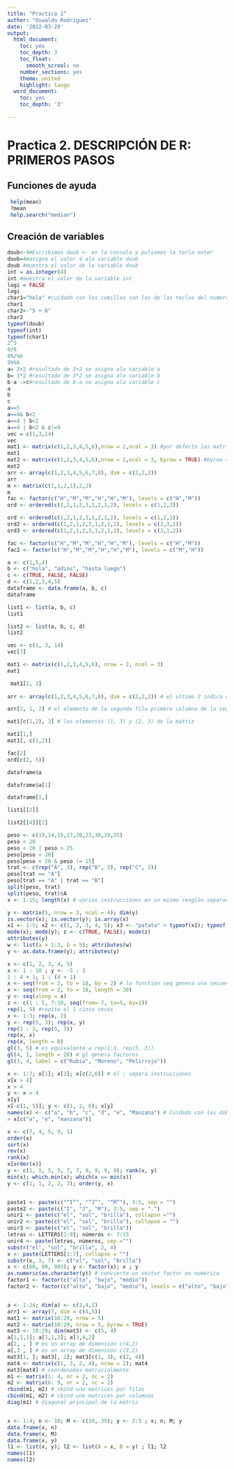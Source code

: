 ```yaml
---
title: "Practica 2"
author: "Oswaldo Rodriguez"
date: '2022-03-29'
output: 
  html_document:
    toc: yes
    toc_depth: 3
    toc_float:
      smooth_scrool: no
    number_sections: yes
    theme: united
    highlight: tango
  word_document:
    toc: yes
    toc_depth: '3'
    
---
```

# Practica 2. DESCRIPCIÓN DE R: PRIMEROS PASOS
## Funciones de ayuda
```r
 help(mean)
 ?mean
 help.search("median")
```

## Creación de variables


```r
doub<-4#Escribimos doub <- en la consola y pulsamos la tecla enter
doub=4#asigna el valor 4 ala variable doub
doub #muestra el valor de la variable doub
int = as.integer(4)
int #muestra el valor de la variable int
logi = FALSE
logi
char1="hola" #cuidado con las comillas son las de las teclas del numero 2
char1
char2<-"5 + 6"
char2
typeof(doub)
typeof(int)
typeof(char1)
2^3
9/6
9%/%6
9%%6
a= 2+2 #resultado de 2+2 se asigna ala variable a
b= 3*2 #resultado de 3*2 se asigna ala variable b
b-a ->c#resultado de b-a se asigna ala variable c
a
b
c
a==5
a==4& b<2
a==4 | b<2
a==4 | b<2 & c!=9
vec = c(1,3,14)  
vec
mat1 <- matrix(c(1,2,3,4,5,6),nrow = 2,ncol = 3) #por defecto las matrices se completan por columna
mat1
mat2 <- matrix(c(1,2,3,4,5,6),nrow = 2,ncol = 3, byrow = TRUE) #byrow = TRUE indica que complete la matriz por filas
mat2
arr <- array(c(1,2,3,4,5,6,7,8), dim = c(2,2,2))
arr
m <- matrix(c(1,1,2,1),2,2)
m
fac <- factor(c("H","M","M","H","H","M"), levels = c("H","M"))
ord <- ordered(c(1,2,1,2,3,1,2,1,2), levels = c(1,2,3))

ord <- ordered(c(1,2,1,2,3,1,2,1,2), levels = c(1,2,3))
ord2 <- ordered(c(1,2,1,2,3,1,2,1,2), levels = c(2,3,1))
ord3 <- ordered(c(1,2,1,2,3,1,2,1,2), levels = c(3,1,2))

fac <- factor(c("H","M","M","H","H","M"), levels = c("H","M"))
fac2 <- factor(c("H","M","M","H","H","M"), levels = c("M","H"))

a <- c(1,5,4)
b <- c("hola", "adiós", "hasta luego")
c <- c(TRUE, FALSE, FALSE)
d <- c(1,2,3,4,5)
dataframe <- data.frame(a, b, c)
dataframe

list1 <- list(a, b, c)
list1

list2 <- list(a, b, c, d)
list2

vec <- c(1, 3, 14)
vec[3]

mat1 <- matrix(c(1,2,3,4,5,6), nrow = 2, ncol = 3)
mat1

 mat1[2, 3]
 
arr <- array(c(1,2,3,4,5,6,7,8), dim = c(2,2,2)) # el ultimo 2 indica que son dos matrices

arr[2, 1, 2] # el elemento de la segunda fila primera columna de la segunda matriz

mat1[c(1,2), 3] # los elementos (1, 3) y (2, 3) de la matriz

mat1[1,]
mat1[, c(1,2)]

fac[2]
ord[c(2, 5)]

dataframe$a

dataframe$a[1]

dataframe[1,]

list1[[2]]

list2[[4]][2]

peso <- c(19,14,15,17,20,23,30,19,25)
peso < 20
peso < 20 | peso > 25
peso[peso < 20]
peso[peso < 20 & peso != 15]
trat <- c(rep("A", 3), rep("B", 3), rep("C", 3))
peso[trat == "A"]
peso[trat == "A" | trat == "B"]
split(peso, trat)
split(peso, trat)$A
x <- 1:15; length(x) # varias instrucciones en un mismo renglón separadas

y <- matrix(5, nrow = 3, ncol = 4); dim(y)
is.vector(x); is.vector(y); is.array(x)
x1 <- 1:5; x2 <- c(1, 2, 3, 4, 5); x3 <- "patata" > typeof(x1); typeof(x2); typeof(x3)
mode(x); mode(y); z <- c(TRUE, FALSE); mode(z)
attributes(y)
w <- list(a = 1:3, b = 5); attributes(w)
y <- as.data.frame(y); attributes(y)

x <- c(1, 2, 3, 4, 5)
x <- 1 : 10 ; y <- -5 : 3
1 : 4 + 1; 1 : (4 + 1)
x <- seq(from = 2, to = 18, by = 2) # la function seq genera una secuencia
x <- seq(from = 2, to = 18, length = 30)
y <- seq(along = x)
z <- c(1 : 5, 7:10, seq(from=-7, to=5, by=2))
rep(1, 5) #repite el 1 cinco veces
x <- 1:3; rep(x, 2)
y <- rep(5, 3); rep(x, y)
rep(1 : 3, rep(5, 3))
rep(x, x)
rep(x, length = 8)
gl(3, 5) # es equivalente a rep(1:3, rep(5, 3))
gl(4, 1, length = 20) # gl genera factores
gl(3, 4, label = c("Rubio", "Moreno", "Pelirrojo"))

x <- 1:7; x[1]; x[3]; x[c(2,6)] # el ; separa instrucciones
x[x > 4]
x > 4
y <- x > 4
x[y]
x[-c(1, 5)]; y <- c(1, 2, 6); x[y]
names(x) <- c("a", "b", "c", "d", "e", "Manzana") # Cuidado con las dobles las comillas (tecla del 2)
> x[c("a", "e", "manzana")]

x <- c(7, 4, 5, 9, 1)
order(x)
sort(x)
rev(x)
rank(x)
x[order(x)]
y <- c(1, 5, 5, 5, 7, 7, 9, 9, 9, 9); rank(x, y)
min(x); which.min(x); which(x == min(x))
y <- c(1, 1, 2, 2, 3); order(y, x)


paste1 <- paste(c("“I”", "“J”", "“M”"), 3:5, sep = "")
paste2 <- paste(c("I", "J", "M"), 3:5, sep = ".")
unir1 <- paste(c("el", "sol", "brilla"), collapse ="")
unir2 <- paste(c("el", "sol", "brilla"), collapse = "")
unir3 <- paste(c("el", "sol", "brilla"))
letras <- LETTERS[1:9]; números <- 7:15
unir4 <- paste(letras, números, sep ="")
substr("el", "sol", "brilla", 2, 4)
x <- paste(LETTERS[1:7], collapse = "")
substr(x, 3, 7) <- c("el", "sol", "brilla")
x <- c(60, 90, 903); y <- factor(x); x ; y
as.numeric(as.character(y)) # convierte un vector factor en numérico
factor1 <- factor(c("alto", "bajo", "medio"))
factor2 <- factor(c("alto", "bajo", "medio"), levels = c("alto", "bajo", "medio")) #cambia el orden de las etiquetas


a <- 1:24; dim(a) <- c(3,4,2)
arr1 <- array(7, dim = c(4,5))
mat1 <- matrix(10:29, nrow = 5)
mat2 <- matrix(10:29, nrow = 5, byrow = TRUE)
mat3 <- 10:29; dim(mat3) <- c(5, 4)
a[1,1,1]; a[1,1,2]; a[3,4,2]
a[2, , ] # es un array de dimensión c(4,2)
a[,3 , ] # es un array de dimensión c(3,2)
mat3[1, ]; mat3[, 2]; mat3[c(1, 3), c(2, 4)]
mat4 <- matrix(c(1, 3, 2, 4), nrow = 2); mat4
mat3[mat4] # coordenadas matricialmente
m1 <- matrix(1: 4, nr = 2, nc = 2)
m2 <- matrix(6: 9, nr = 2, nc = 2)
rbind(m1, m2) # rbind une matrices por filas
cbind(m1, m2) # cbind une matrices por columnas
diag(m1) # diagonal principal de la matriz


x <- 1:4; n <- 10; M <- c(10, 35); y <- 2:5 ; x; n; M; y
data.frame(x, n)
data.frame(x, M)
data.frame(x, y)
l1 <- list(x, y); l2 <- list(A = x, B = y) ; l1; l2
names(l1)
names(l2)
```




